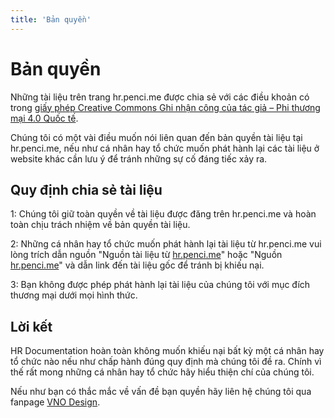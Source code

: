 ```yaml
---
title: 'Bản quyền'
---
```


# Bản quyền

Những tài liệu trên trang hr.penci.me được chia sẻ với các điều khoản có trong [giấy phép Creative Commons Ghi nhận công của tác giả – Phi thương mại 4.0 Quốc tế](https://creativecommons.org/licenses/by-nc/4.0).

Chúng tôi có một vài điều muốn nói liên quan đến bản quyền tài liệu tại hr.penci.me, nếu như cá nhân hay tổ chức muốn phát hành lại các tài liệu ở website khác cần lưu ý để tránh những sự cố đáng tiếc xảy ra.

## Quy định chia sẻ tài liệu

1: Chúng tôi giữ toàn quyền về tài liệu được đăng trên hr.penci.me và hoàn toàn chịu trách nhiệm về bản quyền tài liệu.

2: Những cá nhân hay tổ chức muốn phát hành lại tài liệu từ hr.penci.me vui lòng trích dẫn nguồn "Nguồn tài liệu từ [hr.penci.me](https://hr.penci.me)" hoặc "Nguồn [hr.penci.me](https://hr.penci.me)" và dẫn link đến tài liệu gốc để tránh bị khiếu nại.

3: Bạn không được phép phát hành lại tài liệu của chúng tôi với mục đích thương mại dưới mọi hình thức.

## Lời kết

HR Documentation hoàn toàn không muốn khiếu nại bất kỳ một cá nhân hay tổ chức nào nếu như chấp hành đúng quy định mà chúng tôi đề ra. Chính vì thế rất mong những cá nhân hay tổ chức hãy hiểu thiện chí của chúng tôi.

Nếu như bạn có thắc mắc về vấn đề bạn quyền hãy liên hệ chúng tôi qua fanpage [VNO Design](https://www.facebook.com/vnodesign).
